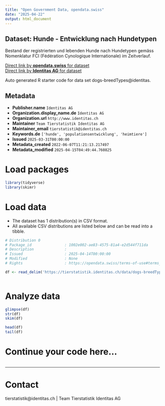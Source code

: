 ```yaml
---
title: "Open Government Data, opendata.swiss"
date: "2025-04-22"
output: html_document
---
```


## Dataset: Hunde - Entwicklung nach Hundetypen

Bestand der registrierten und lebenden Hunde nach Hundetypen gemäss Nomenklatur FCI (Fédération Cynologique Internationale) im Zeitverlauf.

[Direct link by **opendata.swiss** for dataset](https://opendata.swiss/de/dataset/hunde-entwicklung-nach-hundetypen)<br>
[Direct link by **Identitas AG** for dataset](https://tierstatistik.identitas.ch/)

Auto generated R starter code for data set dogs-breedTypes@identitas.

## Metadata

- **Publisher.name** `Identitas AG`
- **Organization.display_name.de** `Identitas AG`
- **Organization.url** `http://www.identitas.ch`
- **Maintainer** `Team Tierstatistik Identitas AG`
- **Maintainer_email** `tierstatistik@identitas.ch`
- **Keywords.de** `['hunde', 'populationsentwicklung', 'heimtiere']`
- **Issued** `2025-03-31T00:00:00`
- **Metadata_created** `2022-06-07T11:21:13.217497`
- **Metadata_modified** `2025-04-15T04:49:44.760825`


# Load packages

```r

library(tidyverse)
library(skimr)

```

# Load data

-   The dataset has 1 distribution(s) in CSV format.
-   All available CSV distributions are listed below and can be read into a tibble.

```r

# Distribution 0
# Package_id               : 1002e002-ae83-4575-81a4-e2d544f711da
# Description              : 
# Issued                   : 2025-04-14T00:00:00
# Modified                 : None
# Rights                   : https://opendata.swiss/terms-of-use#terms_by

df <- read_delim('https://tierstatistik.identitas.ch/data/dogs-breedTypes.csv')



```

# Analyze data

```r

glimpse(df)
str(df)
skim(df)

head(df)
tail(df)

```

# Continue your code here...

```r

```

------------------------------------------------------------------------

# Contact

tierstatistik@identitas.ch | Team Tierstatistik Identitas AG
